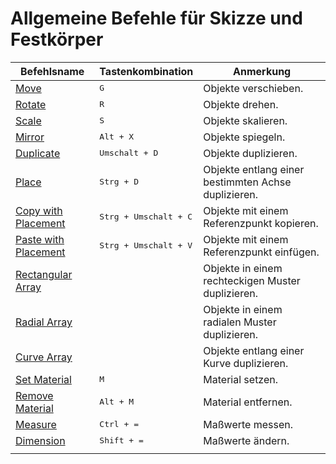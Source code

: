 # Allgemeine Befehle für Skizze und Festkörper

| Befehlsname                                          | Tastenkombination              | Anmerkung                                          |
| ---------------------------------------------------- | ------------------------------ | -------------------------------------------------- |
| [Move](/common/move)                                 | <kbd>G</kbd>                   | Objekte verschieben.                                |
| [Rotate](/common/rotate)                             | <kbd>R</kbd>                   | Objekte drehen.                                     |
| [Scale](/common/scale)                               | <kbd>S</kbd>                   | Objekte skalieren.                                  |
| [Mirror](/common/mirror)                             | <kbd>Alt + X</kbd>             | Objekte spiegeln.                                   |
| [Duplicate](/common/duplicate)                       | <kbd>Umschalt + D</kbd>        | Objekte duplizieren.                                |
| [Place](/common/place)                               | <kbd>Strg + D</kbd>            | Objekte entlang einer bestimmten Achse duplizieren. |
| [Copy with Placement](/common/copy-with-placement)   | <kbd>Strg + Umschalt + C</kbd> | Objekte mit einem Referenzpunkt kopieren.           |
| [Paste with Placement](/common/paste-with-placement) | <kbd>Strg + Umschalt + V</kbd> | Objekte mit einem Referenzpunkt einfügen.           |
| [Rectangular Array](/common/rectangular-array)       |                                | Objekte in einem rechteckigen Muster duplizieren.   |
| [Radial Array](/common/radial-array)                 |                                | Objekte in einem radialen Muster duplizieren.       |
| [Curve Array](/common/curve-array)                   |                                | Objekte entlang einer Kurve duplizieren.            |
| [Set Material](/common/set-material)                 | <kbd>M</kbd>                   | Material setzen.                                    |
| [Remove Material](/common/remove-material)           | <kbd>Alt + M</kbd>             | Material entfernen.                                 |
| [Measure](/common/measure)                           | <kbd>Ctrl + =</kbd>            | Maßwerte messen.                                   |
| [Dimension](/common/dimension)                       | <kbd>Shift + =</kbd>           | Maßwerte ändern.                                   |
|                                                      |                                |                                                    |


